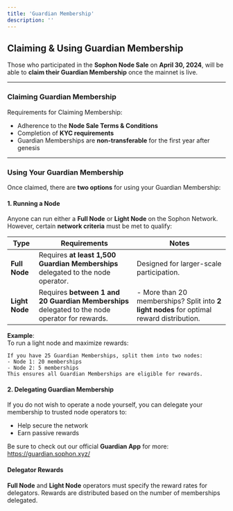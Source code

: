 ```yaml
---
title: 'Guardian Membership'
description: ''
---
```


## Claiming & Using Guardian Membership

Those who participated in the **Sophon Node Sale** on **April 30, 2024**, will be able to **claim their Guardian Membership** once the mainnet is live.

---

### Claiming Guardian Membership

Requirements for Claiming Membership:

- Adherence to the **Node Sale Terms & Conditions**
- Completion of **KYC requirements**
- Guardian Memberships are **non-transferable** for the first year after genesis

---

### Using Your Guardian Membership

Once claimed, there are **two options** for using your Guardian Membership:

#### 1. Running a Node  

Anyone can run either a **Full Node** or **Light Node** on the Sophon Network. However, certain **network criteria** must be met to qualify:  

| Type            | Requirements                                                                                         | Notes                                                                                             |
|-----------------|------------------------------------------------------------------------------------------------------|---------------------------------------------------------------------------------------------------|
| **Full Node**   | Requires **at least 1,500 Guardian Memberships** delegated to the node operator.                     | Designed for larger-scale participation.                                                          |
| **Light Node**  | Requires **between 1 and 20 Guardian Memberships** delegated to the node operator for rewards.       | - More than 20 memberships? Split into **2 light nodes** for optimal reward distribution.         |

**Example**:  
To run a light node and maximize rewards:

```plaintext
If you have 25 Guardian Memberships, split them into two nodes:  
- Node 1: 20 memberships  
- Node 2: 5 memberships  
This ensures all Guardian Memberships are eligible for rewards.
```

#### 2. Delegating Guardian Membership

If you do not wish to operate a node yourself, you can delegate your membership to trusted node operators to:

- Help secure the network
- Earn passive rewards

<Tip>Be sure to check out our official **Guardian App** for more: https://guardian.sophon.xyz/</Tip>

#### Delegator Rewards

<Warning>**Full Node** and **Light Node** operators must specify the reward rates for delegators. Rewards are distributed based on the number of memberships delegated.</Warning>
